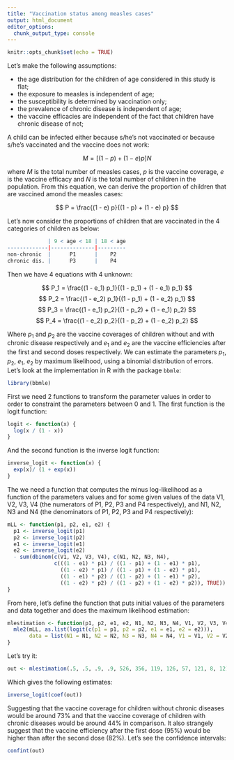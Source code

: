 ```yaml
---
title: "Vaccination status among measles cases"
output: html_document
editor_options: 
  chunk_output_type: console
---
```


```r
knitr::opts_chunk$set(echo = TRUE)
```

Let's make the following assumptions:

* the age distribution for the children of age considered in this study is flat;
* the exposure to measles is independent of age;
* the susceptibility is determined by vaccination only;
* the prevalence of chronic disease is independent of age;
* the vaccine efficacies are independent of the fact that children have chronic
disease of not;

A child can be infected either because s/he's not vaccinated or because s/he's
vaccinated and the vaccine does not work:

$$
M = [(1 - p) + (1 - e) p] N
$$

where $M$ is the total number of measles cases, $p$ is the vaccine coverage,
$e$ is the vaccine efficacy and $N$ is the total number of children in the
population. From this equation, we can derive the proportion of children that
are vaccined amond the measles cases:

$$
P = \frac{(1 - e) p}{(1 - p) + (1 - e) p}
$$

Let's now consider the proportions of children that are vaccinated in the 4
categories of children as below:

```r
             | 9 < age < 18 | 18 < age
-------------|--------------|---------
non-chronic  |      P1      |    P2
chronic dis. |      P3      |    P4
```

Then we have 4 equations with 4 unknown:

$$
P_1 = \frac{(1 - e_1) p_1}{(1 - p_1) + (1 - e_1) p_1}
$$
$$
P_2 = \frac{(1 - e_2) p_1}{(1 - p_1) + (1 - e_2) p_1}
$$
$$
P_3 = \frac{(1 - e_1) p_2}{(1 - p_2) + (1 - e_1) p_2}
$$
$$
P_4 = \frac{(1 - e_2) p_2}{(1 - p_2) + (1 - e_2) p_2}
$$

Where $p_1$ and $p_2$ are the vaccine coverages of children without and with
chronic disease respectively and $e_1$ and $e_2$ are the vaccine efficiencies
after the first and second doses respectively. We can estimate the parameters
$p_1$, $p_2$, $e_1$, $e_2$ by maximum likelihood, using a binomial distribution
of errors. Let's look at the implementation in R with the package `bbmle`:

```r
library(bbmle)
```

First we need 2 functions to transform the parameter values in order to order
to constraint the parameters between 0 and 1. The first function is the logit
function:

```r
logit <- function(x) {
  log(x / (1 - x))
}
```

And the second function is the inverse logit function:

```r
inverse_logit <- function(x) {
  exp(x)/ (1 + exp(x))
}
```

The we need a function that computes the minus log-likelihood as a function of
the parameters values and for some given values of the data V1, V2, V3, V4 (the
numerators of P1, P2, P3 and P4 respectively), and N1, N2, N3 and N4 (the
denominators of P1, P2, P3 and P4 respectively):

```r
mLL <- function(p1, p2, e1, e2) {
  p1 <- inverse_logit(p1)
  p2 <- inverse_logit(p2)
  e1 <- inverse_logit(e1)
  e2 <- inverse_logit(e2)
  - sum(dbinom(c(V1, V2, V3, V4), c(N1, N2, N3, N4),
               c(((1 - e1) * p1) / ((1 - p1) + (1 - e1) * p1),
                 ((1 - e2) * p1) / ((1 - p1) + (1 - e2) * p1),
                 ((1 - e1) * p2) / ((1 - p2) + (1 - e1) * p2),
                 ((1 - e2) * p2) / ((1 - p2) + (1 - e2) * p2)), TRUE))
}
```

From here, let's define the function that puts initial values of the parameters
and data together and does the maximum likelihood estimation:

```r
mlestimation <- function(p1, p2, e1, e2, N1, N2, N3, N4, V1, V2, V3, V4, ...) {
  mle2(mLL, as.list(logit(c(p1 = p1, p2 = p2, e1 = e1, e2 = e2))),
       data = list(N1 = N1, N2 = N2, N3 = N3, N4 = N4, V1 = V1, V2 = V2, V3 = V3, V4 = V4), ...)
}
```

Let's try it:

```r
out <- mlestimation(.5, .5, .9, .9, 526, 356, 119, 126, 57, 121, 8, 12)
```

Which gives the following estimates:

```r
inverse_logit(coef(out))
```

Suggesting that the vaccine coverage for children without chronic diseases would
be around 73% and that the vaccine coverage of children with chronic diseases
would be around 44% in comparison. It also strangely suggest that the vaccine
efficiency after the first dose (95%) would be higher than after the second dose
(82%). Let's see the confidence intervals:

```r
confint(out)
```

